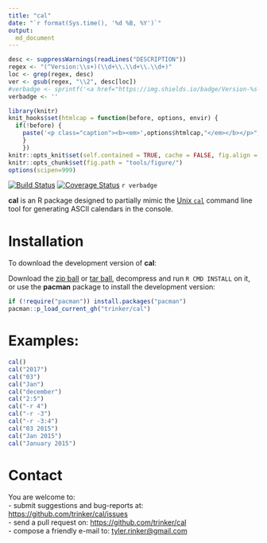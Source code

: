 ```yaml
---
title: "cal"
date: "`r format(Sys.time(), '%d %B, %Y')`"
output:
  md_document   
---
```


```r
desc <- suppressWarnings(readLines("DESCRIPTION"))
regex <- "(^Version:\\s+)(\\d+\\.\\d+\\.\\d+)"
loc <- grep(regex, desc)
ver <- gsub(regex, "\\2", desc[loc])
#verbadge <- sprintf('<a href="https://img.shields.io/badge/Version-%s-orange.svg"><img src="https://img.shields.io/badge/Version-%s-orange.svg" alt="Version"/></a></p>', ver, ver)
verbadge <- ''
````

```r
library(knitr)
knit_hooks$set(htmlcap = function(before, options, envir) {
  if(!before) {
    paste('<p class="caption"><b><em>',options$htmlcap,"</em></b></p>",sep="")
    }
    })
knitr::opts_knit$set(self.contained = TRUE, cache = FALSE, fig.align = 'center')
knitr::opts_chunk$set(fig.path = "tools/figure/")
options(scipen=999)
```


[![Build Status](https://travis-ci.org/trinker/cal.svg?branch=master)](https://travis-ci.org/trinker/cal)
[![Coverage Status](https://coveralls.io/repos/trinker/cal/badge.svg?branch=master)](https://coveralls.io/r/trinker/cal?branch=master)
`r verbadge`

**cal** is an R package designed to partially mimic the [Unix `cal`](https://www.tutorialspoint.com/unix_commands/cal.htm) command line tool for generating ASCII calendars in the console.

# Installation

To download the development version of **cal**:

Download the [zip ball](https://github.com/trinker/cal/zipball/master) or [tar ball](https://github.com/trinker/cal/tarball/master), decompress and run `R CMD INSTALL` on it, or use the **pacman** package to install the development version:

```r
if (!require("pacman")) install.packages("pacman")
pacman::p_load_current_gh("trinker/cal")
```


# Examples:

```r
cal()
cal("2017")
cal("03")
cal("Jan")
cal("december")
cal("2:5")
cal("-r 4")
cal("-r -3")
cal("-r -3:4")
cal("03 2015")
cal("Jan 2015")
cal("January 2015")
```
# Contact

You are welcome to:    
- submit suggestions and bug-reports at: <https://github.com/trinker/cal/issues>    
- send a pull request on: <https://github.com/trinker/cal>    
- compose a friendly e-mail to: <tyler.rinker@gmail.com>    
